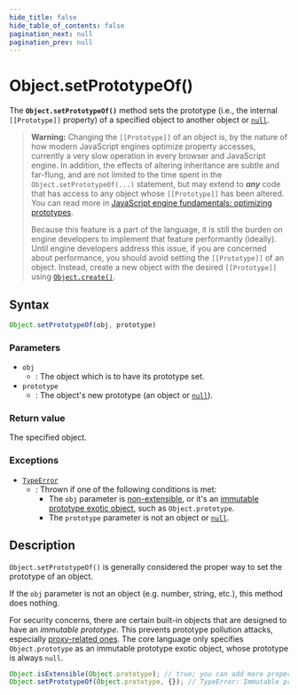 ```yaml
---
hide_title: false
hide_table_of_contents: false
pagination_next: null
pagination_prev: null
---
```

# Object.setPrototypeOf()

The **`Object.setPrototypeOf()`** method sets the prototype (i.e., the internal `[[Prototype]]` property) of a specified object to another object or [`null`](https://developer.mozilla.org/docs/Web/JavaScript/Reference/Operators/null).

> **Warning:** Changing the `[[Prototype]]` of an object is, by the nature of how modern JavaScript engines optimize property accesses, currently a very slow operation in every browser and JavaScript engine. In addition, the effects of altering inheritance are subtle and far-flung, and are not limited to the time spent in the `Object.setPrototypeOf(...)` statement, but may extend to **_any_** code that has access to any object whose `[[Prototype]]` has been altered. You can read more in [JavaScript engine fundamentals: optimizing prototypes](https://mathiasbynens.be/notes/prototypes).
>
> Because this feature is a part of the language, it is still the burden on engine developers to implement that feature performantly (ideally). Until engine developers address this issue, if you are concerned about performance, you should avoid setting the `[[Prototype]]` of an object. Instead, create a new object with the desired `[[Prototype]]` using [`Object.create()`](../../globals/Object/create.md).

## Syntax

```js
Object.setPrototypeOf(obj, prototype)
```

### Parameters

- `obj`
  - : The object which is to have its prototype set.
- `prototype`
  - : The object's new prototype (an object or [`null`](https://developer.mozilla.org/docs/Web/JavaScript/Reference/Operators/null)).

### Return value

The specified object.

### Exceptions

- [`TypeError`](../../globals/TypeError/TypeError.md)
  - : Thrown if one of the following conditions is met:
    - The `obj` parameter is [non-extensible](../../globals/Object/isExtensible.md), or it's an [immutable prototype exotic object](https://tc39.es/ecma262/#sec-immutable-prototype-exotic-objects), such as `Object.prototype`.
    - The `prototype` parameter is not an object or [`null`](https://developer.mozilla.org/docs/Web/JavaScript/Reference/Operators/null).

## Description

`Object.setPrototypeOf()` is generally considered the proper way to set the prototype of an object.

If the `obj` parameter is not an object (e.g. number, string, etc.), this method does nothing.

For security concerns, there are certain built-in objects that are designed to have an _immutable prototype_. This prevents prototype pollution attacks, especially [proxy-related ones](https://github.com/tc39/ecma262/issues/272). The core language only specifies `Object.prototype` as an immutable prototype exotic object, whose prototype is always `null`.

```js
Object.isExtensible(Object.prototype); // true; you can add more properties
Object.setPrototypeOf(Object.prototype, {}); // TypeError: Immutable prototype object '#<Object>' cannot have their prototype set
```
